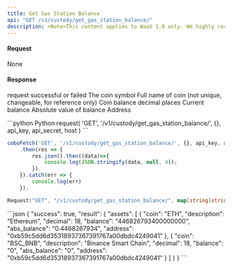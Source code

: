 ```yaml
---
title: Get Gas Station Balance
api: "GET /v1/custody/get_gas_station_balance/"
description: <Note>This content applies to WaaS 1.0 only. We highly recommend that you upgrade to [WaaS 2.0](/v2/guides/overview/introduction).</Note> This endpoint returns a list of assets of gas station. The response includes asset details such as coin, address, and balance.
---
```


#### Request
None

#### Response
<ResponseField name="success" type="bool">request successful or failed</ResponseField>
<ResponseField name="result" type="object">
    <Expandable title="object">
        <ResponseField name="assets" type="object[]">
            <Expandable title="object">
                <ResponseField name="coin" type="String">The coin symbol</ResponseField>
                <ResponseField name="description" type="String">Full name of coin (not unique, changeable, for reference only)</ResponseField>
                <ResponseField name="decimal" type="String">Coin balance decimal places</ResponseField>
                <ResponseField name="balance" type="String">Current balance</ResponseField>
                <ResponseField name="abs_balance" type="String">Absolute value of balance</ResponseField>
                <ResponseField name="address" type="String">Address</ResponseField>
            </Expandable>
        </ResponseField>
    </Expandable>
</ResponseField>

<RequestExample>
```python Python
request(
  'GET',
  '/v1/custody/get_gas_station_balance/',
  {},
  api_key, api_secret, host
)
```

```javascript JavaScript
coboFetch('GET', '/v1/custody/get_gas_station_balance/', {}, api_key, api_secret, host)
    .then(res => {
        res.json().then((data)=>{
            console.log(JSON.stringify(data, null, 4));
        })
    }).catch(err => {
        console.log(err)
    });
```

```go Go
Request("GET", "/v1/custody/get_gas_station_balance/", map[string]string{})
```
</RequestExample>

<ResponseExample>
```json
{
  "success": true,
  "result": {
    "assets": [
      {
        "coin": "ETH",
        "description": "Ethereum",
        "decimal": 18,
        "balance": "446826793400000000",
        "abs_balance": "0.4468267934",
        "address": "0xb59c5dd6d35318937367391767a00dbdc4249041"
      },
      {
        "coin": "BSC_BNB",
        "description": "Binance Smart Chain",
        "decimal": 18,
        "balance": "0",
        "abs_balance": "0",
        "address": "0xb59c5dd6d35318937367391767a00dbdc4249041"
      }
    ]
  }
}
```
</ResponseExample>
